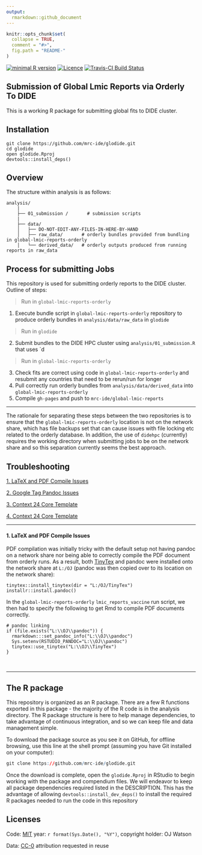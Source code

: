 ```yaml
---
output:
  rmarkdown::github_document
---
```


<!-- README.md is generated from README.Rmd. Please edit that file -->

```r
knitr::opts_chunk$set(
  collapse = TRUE,
  comment = "#>",
  fig.path = "README-"
)
```
[![minimal R version](https://img.shields.io/badge/R%3E%3D-`r as.character(getRversion())`-brightgreen.svg)](https://cran.r-project.org/)
[![Licence](https://img.shields.io/github/license/mashape/apistatus.svg)](http://choosealicense.com/licenses/mit/) 
[![Travis-CI Build Status](https://travis-ci.org/mrc-ide/glodide.png?branch=master)](https://travis-ci.org/mrc-ide/glodide) 

## Submission of Global Lmic Reports via Orderly To DIDE

This is a working R package for submitting global fits to DIDE cluster. 

## Installation

```
git clone https://github.com/mrc-ide/glodide.git
cd glodide
open glodide.Rproj
devtools::install_deps()
```

## Overview

The structure within analysis is as follows:

```
analysis/
    |
    ├── 01_submission /       # submission scripts 
    |
    ├── data/
    │   ├── DO-NOT-EDIT-ANY-FILES-IN-HERE-BY-HAND
    │   ├── raw_data/       # orderly bundles provided from bundling in global-lmic-reports-orderly
    │   └── derived_data/   # orderly outputs produced from running reports in raw_data
```

## Process for submitting Jobs

This repository is used for submitting orderly reports to the DIDE cluster. Outline of steps:

> Run in `global-lmic-reports-orderly` 

1. Execute bundle script in `global-lmic-reports-orderly` repository to produce orderly bundles in `analysis/data/raw_data` in `glodide`

> Run in `glodide` 

2. Submit bundles to the DIDE HPC cluster using `analysis/01_submission.R` that  uses `d

> Run in `global-lmic-reports-orderly` 

3. Check fits are correct using code in `global-lmic-reports-orderly` and resubmit any countries that need to be rerun/run for longer
4. Pull correctly run orderly bundles from `analysis/data/derived_data` into `global-lmic-reports-orderly`
5. Compile `gh-pages` and push to `mrc-ide/global-lmic-reports`

---

The rationale for separating these steps between the two repositories is to ensure that the `global-lmic-reports-orderly`
location is not on the network share, which has file backups set that can cause issues with file locking etc related to the 
orderly database. In addition, the use of `didehpc` (currently) requires the working directory when submitting jobs to be 
on the network share and so this separation currently seems the best approach. 

## Troubleshooting

[1. LaTeX and PDF Compile Issues](#1-latex-and-pdf-compile-issues)

[2. Google Tag Pandoc Issues](#2-google-tag-pandoc-issues)

[3. Context 24 Core Template](#3-context-24-core-template)

[4. Context 24 Core Template](#3-context-24-core-template)

---

#### 1. LaTeX and PDF Compile Issues
  
PDF compilation was initially tricky with the default setup not having pandoc on a network share nor being able to correctly compile the PDF document from orderly runs. As a result, both [TinyTex](https://yihui.org/tinytex/) and pandoc were installed onto the network share at `L:/OJ` (pandoc was then copied over to its location on the network share):

```
tinytex::install_tinytex(dir = "L:/OJ/TinyTex")
installr::install.pandoc()
```

In the `global-lmic-reports-orderly` `lmic_reports_vaccine` run script, we then had to specify the following to get Rmd to compile PDF documents correctly.  

```
# pandoc linking
if (file.exists("L:\\OJ\\pandoc")) {
  rmarkdown:::set_pandoc_info("L:\\OJ\\pandoc")
  Sys.setenv(RSTUDIO_PANDOC="L:\\OJ\\pandoc")
  tinytex::use_tinytex("L:\\OJ\\TinyTex")
}

```

<br>

---

## The R package 

This repository is organized as an R package. There are a few R functions exported in this package - the majority of the R code is in the analysis directory. The R package structure is here to help manage dependencies, to take advantage of continuous integration, and so we can keep file and data management simple.

To download the package source as you see it on GitHub, for offline browsing, use this line at the shell prompt (assuming you have Git installed on your computer):

```r
git clone https://github.com/mrc-ide/glodide.git
```

Once the download is complete, open the `glodide.Rproj` in RStudio to begin working with the package and compendium files. We will endeavor to keep all package dependencies required listed in the DESCRIPTION. This has the advantage of allowing `devtools::install_dev_deps()` to install the required R packages needed to run the code in this repository

## Licenses

Code: [MIT](http://opensource.org/licenses/MIT) year: `r format(Sys.Date(), "%Y")`, copyright holder: OJ Watson

Data: [CC-0](http://creativecommons.org/publicdomain/zero/1.0/) attribution requested in reuse
